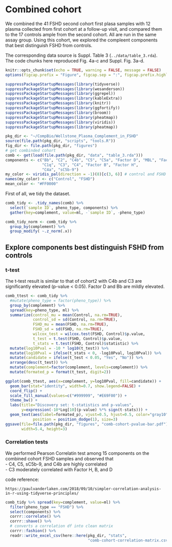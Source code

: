 # Combined cohort  {#combined-cohort}

We combined the 41 FSHD second cohort first plasa samples with 12 plasma collected from first cohort at a follow-up visit, and compared them to the 17 controls ample from the second cohort. All are run in the same assay group. Using this cohort, we explored the compleent components that best distinguish FSHD from controls.

The corresponding data source is Suppl. Table 3 (`../data/table_3.rda`). The code chunks here reproduced Fig. 4a-c and Suppl. Fig. 3a-d.

```r
knitr::opts_chunk$set(echo = TRUE, warning = FALSE, message = FALSE)
options(figcap.prefix = "Figure", figcap.sep = ":", figcap.prefix.highlight = "**")
```

```r
suppressPackageStartupMessages(library(tidyverse))
suppressPackageStartupMessages(library(wesanderson))
suppressPackageStartupMessages(library(ggrepel))
suppressPackageStartupMessages(library(kableExtra))
suppressPackageStartupMessages(library(knitr))
suppressPackageStartupMessages(library(ggfortify))
suppressPackageStartupMessages(library(broom))
suppressPackageStartupMessages(library(pheatmap))
suppressPackageStartupMessages(library(viridis))
suppressPackageStartupMessages(library(pheatmap))

pkg_dir <- "~/CompBio/Wellstone_Plasma_Complement_in_FSHD"
source(file.path(pkg_dir, "scripts", "tools.R"))
fig_dir <- file.path(pkg_dir, "figures")
# get combinded cohort
comb <- get(load(file.path(pkg_dir, "data", "table_3.rda")))
components <- c("Bb", "C2", "C4b", "C5", "C5a", "Factor D", "MBL", "Factor I",
                "C1q", "C3", "C4", "Factor B", "Factor H",
                "C4a", "sC5b-9")
my_color <- viridis_pal(direction = -1)(8)[c(3, 6)] # control and FSHD
names(my_color) <- c("Control", "FSHD")
mean_color <- "#FF0000"
```

First of all, we tidy the dataset.

```r
comb_tidy <- .tidy_names(comb) %>%
  select(`sample ID`, pheno_type, components) %>%
  gather(key=complement, value=ml, -`sample ID`, -pheno_type)

comb_tidy_norm <- comb_tidy %>%
  group_by(complement) %>%
  group_modify( ~.z_norm(.x))
```

## Explore components best distinguish FSHD from controls

### t-test
The t-test result is similar to that of cohort2 with C4b and C3 are significantly elevated (p-value < 0.05). Factor D and Bb are mildly elevated.

```r
comb_ttest <- comb_tidy %>% 
  #mutate(pheno_type = factor(pheno_type)) %>%
  group_by(complement) %>%
  spread(key=pheno_type, ml) %>%
  summarize(control_mu = mean(Control, na.rm=TRUE),
            control_sd = sd(Control, na.rm=TRUE),
            FSHD_mu = mean(FSHD, na.rm=TRUE),
            FSHD_sd = sd(FSHD, na.rm=TRUE),
            wilcox_test = wilcox.test(FSHD, Control)$p.value,
            t_test = t.test(FSHD, Control)$p.value,
            t_stats = t.test(FSHD, Control)$statistic) %>%
  mutate(log10Pval = -10 * log10(t_test)) %>%
  mutate(log10Pval = ifelse(t_stats < 0, -log10Pval, log10Pval)) %>%
  mutate(candidate = ifelse(t_test < 0.05, "Yes", "No")) %>%
  arrange(desc(t_test)) %>%
  mutate(complement=factor(complement, levels=complement)) %>%
  mutate(formated_p = format(t_test, digit=2))
```

```r
ggplot(comb_ttest, aes(x=complement, y=log10Pval, fill=candidate)) +
  geom_bar(stat="identity", width=0.7, show.legend=FALSE) +
  coord_flip() +
  scale_fill_manual(values=c("#999999", "#E69F00")) +
  theme_bw() +
  labs(title="Discovery set: t-statistics and p-values", 
       y=expression(-10*Log[10](p-value) %*% sign(t-stats))) +
  geom_text(aes(label=formated_p), vjust=0.5, hjust=0.5, color="gray10",
            position = position_dodge(1), size=3)
ggsave(file=file.path(pkg_dir, "figures", "comb-cohort-pvalue-bar.pdf"),
       width=5.4, height=3)  
```

### Correlation tests
We performed Pearson Correlatin test among 15 components on the combined cohort FSHD samples and observed that          
- C4, C5, sC5b-9, and C4b are highly correlated       
- C3 moderately correlated with Factor H, B, and D       

code reference: 

```
https://paulvanderlaken.com/2018/09/10/simpler-correlation-analysis-in-r-using-tidyverse-principles/
````

```r
comb_tidy %>% spread(key=complement, value=ml) %>%
  filter(pheno_type == "FSHD") %>%
  select(components) %>%
  corrr::correlate() %>%
  corrr::shave() %>%
  # converts a correlation df into clean matrix
  corrr::fashion() %>%
  readr::write_excel_csv(here::here(pkg_dir, "stats",
                                    "comb-cohort-correlation-matrix.csv"))
```


